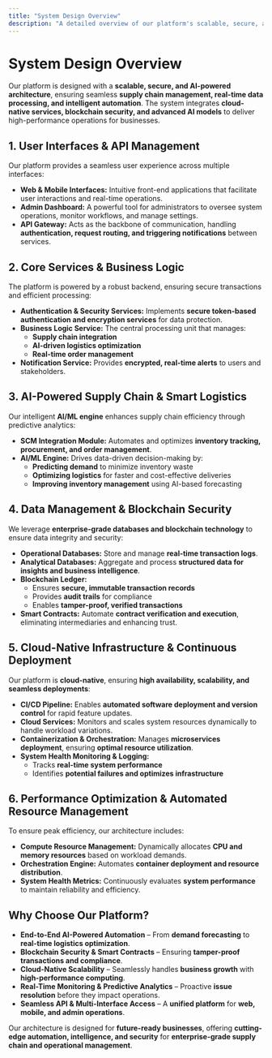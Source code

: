 ```yaml
---
title: "System Design Overview"
description: "A detailed overview of our platform's scalable, secure, and AI-powered architecture."
---
```



# System Design Overview

Our platform is designed with a **scalable, secure, and AI-powered architecture**, ensuring seamless **supply chain management, real-time data processing, and intelligent automation**. The system integrates **cloud-native services, blockchain security, and advanced AI models** to deliver high-performance operations for businesses.

## 1. User Interfaces & API Management

Our platform provides a seamless user experience across multiple interfaces:

- **Web & Mobile Interfaces:** Intuitive front-end applications that facilitate user interactions and real-time operations.
- **Admin Dashboard:** A powerful tool for administrators to oversee system operations, monitor workflows, and manage settings.
- **API Gateway:** Acts as the backbone of communication, handling **authentication, request routing, and triggering notifications** between services.

## 2. Core Services & Business Logic

The platform is powered by a robust backend, ensuring secure transactions and efficient processing:

- **Authentication & Security Services:** Implements **secure token-based authentication and encryption services** for data protection.
- **Business Logic Service:** The central processing unit that manages:
  - **Supply chain integration**
  - **AI-driven logistics optimization**
  - **Real-time order management**
- **Notification Service:** Provides **encrypted, real-time alerts** to users and stakeholders.

## 3. AI-Powered Supply Chain & Smart Logistics

Our intelligent **AI/ML engine** enhances supply chain efficiency through predictive analytics:

- **SCM Integration Module:** Automates and optimizes **inventory tracking, procurement, and order management**.
- **AI/ML Engine:** Drives data-driven decision-making by:
  - **Predicting demand** to minimize inventory waste
  - **Optimizing logistics** for faster and cost-effective deliveries
  - **Improving inventory management** using AI-based forecasting

## 4. Data Management & Blockchain Security

We leverage **enterprise-grade databases and blockchain technology** to ensure data integrity and security:

- **Operational Databases:** Store and manage **real-time transaction logs**.
- **Analytical Databases:** Aggregate and process **structured data for insights and business intelligence**.
- **Blockchain Ledger:**
  - Ensures **secure, immutable transaction records**
  - Provides **audit trails** for compliance
  - Enables **tamper-proof, verified transactions**
- **Smart Contracts:** Automate **contract verification and execution**, eliminating intermediaries and enhancing trust.

## 5. Cloud-Native Infrastructure & Continuous Deployment

Our platform is **cloud-native**, ensuring **high availability, scalability, and seamless deployments**:

- **CI/CD Pipeline:** Enables **automated software deployment and version control** for rapid feature updates.
- **Cloud Services:** Monitors and scales system resources dynamically to handle workload variations.
- **Containerization & Orchestration:** Manages **microservices deployment**, ensuring **optimal resource utilization**.
- **System Health Monitoring & Logging:**
  - Tracks **real-time system performance**
  - Identifies **potential failures and optimizes infrastructure**

## 6. Performance Optimization & Automated Resource Management

To ensure peak efficiency, our architecture includes:

- **Compute Resource Management:** Dynamically allocates **CPU and memory resources** based on workload demands.
- **Orchestration Engine:** Automates **container deployment and resource distribution**.
- **System Health Metrics:** Continuously evaluates **system performance** to maintain reliability and efficiency.

## Why Choose Our Platform?

- <CheckCircle className="text-green-500 inline-block" /> **End-to-End AI-Powered Automation** – From **demand forecasting** to **real-time logistics optimization**.
- <CheckCircle className="text-green-500 inline-block" /> **Blockchain Security & Smart Contracts** – Ensuring **tamper-proof transactions and compliance**.
- <CheckCircle className="text-green-500 inline-block" /> **Cloud-Native Scalability** – Seamlessly handles **business growth** with **high-performance computing**.
- <CheckCircle className="text-green-500 inline-block" /> **Real-Time Monitoring & Predictive Analytics** – Proactive **issue resolution** before they impact operations.
- <CheckCircle className="text-green-500 inline-block" /> **Seamless API & Multi-Interface Access** – A **unified platform** for **web, mobile, and admin operations**.

Our architecture is designed for **future-ready businesses**, offering **cutting-edge automation, intelligence, and security** for **enterprise-grade supply chain and operational management**.
